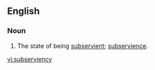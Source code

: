 ==English==

===Noun===
{{en-noun|subserviencies}}

# The state of being [[subservient]]; [[subservience]].

[[vi:subserviency]]